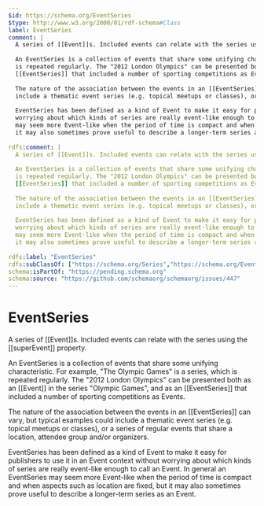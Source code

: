 ```yaml
---
$id: https://schema.org/EventSeries
$type: http://www.w3.org/2000/01/rdf-schema#Class
label: EventSeries
comment: |
  A series of [[Event]]s. Included events can relate with the series using the [[superEvent]] property.
  
  An EventSeries is a collection of events that share some unifying characteristic. For example, "The Olympic Games" is a series, which
  is repeated regularly. The "2012 London Olympics" can be presented both as an [[Event]] in the series "Olympic Games", and as an
  [[EventSeries]] that included a number of sporting competitions as Events.
  
  The nature of the association between the events in an [[EventSeries]] can vary, but typical examples could
  include a thematic event series (e.g. topical meetups or classes), or a series of regular events that share a location, attendee group and/or organizers.
  
  EventSeries has been defined as a kind of Event to make it easy for publishers to use it in an Event context without
  worrying about which kinds of series are really event-like enough to call an Event. In general an EventSeries
  may seem more Event-like when the period of time is compact and when aspects such as location are fixed, but
  it may also sometimes prove useful to describe a longer-term series as an Event.
     
rdfs:comment: |
  A series of [[Event]]s. Included events can relate with the series using the [[superEvent]] property.
  
  An EventSeries is a collection of events that share some unifying characteristic. For example, "The Olympic Games" is a series, which
  is repeated regularly. The "2012 London Olympics" can be presented both as an [[Event]] in the series "Olympic Games", and as an
  [[EventSeries]] that included a number of sporting competitions as Events.
  
  The nature of the association between the events in an [[EventSeries]] can vary, but typical examples could
  include a thematic event series (e.g. topical meetups or classes), or a series of regular events that share a location, attendee group and/or organizers.
  
  EventSeries has been defined as a kind of Event to make it easy for publishers to use it in an Event context without
  worrying about which kinds of series are really event-like enough to call an Event. In general an EventSeries
  may seem more Event-like when the period of time is compact and when aspects such as location are fixed, but
  it may also sometimes prove useful to describe a longer-term series as an Event.
     
rdfs:label: "EventSeries"
rdfs:subClassOf: ["https://schema.org/Series","https://schema.org/Event"]
schema:isPartOf: "https://pending.schema.org"
schema:source: "https://github.com/schemaorg/schemaorg/issues/447"
---
```


# EventSeries

A series of [[Event]]s. Included events can relate with the series using the [[superEvent]] property.

An EventSeries is a collection of events that share some unifying characteristic. For example, "The Olympic Games" is a series, which
is repeated regularly. The "2012 London Olympics" can be presented both as an [[Event]] in the series "Olympic Games", and as an
[[EventSeries]] that included a number of sporting competitions as Events.

The nature of the association between the events in an [[EventSeries]] can vary, but typical examples could
include a thematic event series (e.g. topical meetups or classes), or a series of regular events that share a location, attendee group and/or organizers.

EventSeries has been defined as a kind of Event to make it easy for publishers to use it in an Event context without
worrying about which kinds of series are really event-like enough to call an Event. In general an EventSeries
may seem more Event-like when the period of time is compact and when aspects such as location are fixed, but
it may also sometimes prove useful to describe a longer-term series as an Event.
   


